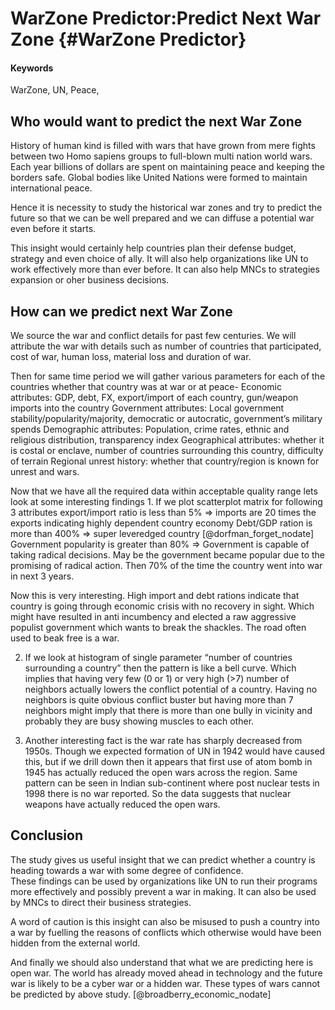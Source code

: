 # WarZone Predictor:Predict Next War Zone {#WarZone Predictor}

#### Keywords {-}

WarZone, UN, Peace, 

## Who would want to predict the next War Zone

History of human kind is filled with wars that have grown from mere fights between two Homo sapiens groups to full-blown multi nation world wars. Each year billions of dollars are spent on maintaining peace and keeping the borders safe. Global bodies like United Nations were formed to maintain international peace. 

Hence it is necessity to study the historical war zones and try to predict the future so that we can be well prepared and we can diffuse a potential war even before it starts.

This insight would certainly help countries plan their defense budget, strategy and even choice of ally. It will also help organizations like UN to work effectively more than ever before. It can also help MNCs to strategies expansion or oher business decisions.

## How can we predict next War Zone

We source the war and conflict details for past few centuries. We will attribute the war with details such as number of countries that participated, cost of war, human loss, material loss and duration of war.

Then for same time period we will gather various parameters for each of the countries whether that country was at war or at peace-
Economic attributes: GDP, debt, FX, export/import of each country, gun/weapon imports into the country
Government attributes: Local government stability/popularity/majority, democratic or autocratic, government's military spends
Demographic attributes: Population, crime rates, ethnic and religious distribution, transparency index
Geographical attributes: whether it is costal or enclave, number of countries surrounding this country, difficulty of terrain 
Regional unrest history: whether that country/region is known for unrest and wars. 

Now that we have all the required data within acceptable quality range lets look at some interesting findings
1. If we plot scatterplot matrix for following 3 attributes
export/import ratio is less than 5% => imports are 20 times the exports indicating highly dependent country economy
Debt/GDP ration is more than 400% => super leveredged country [@dorfman_forget_nodate]
Government popularity is greater than 80% => Government is capable of taking radical decisions. May be the government became popular due to the promising of radical action.
Then 70% of the time the country went into war in next 3 years.

Now this is very interesting. High import and debt rations indicate that country is going through economic crisis with no recovery in sight. Which might have resulted in anti incumbency and elected a raw aggressive populist government which wants to break the shackles. The road often used to beak free is a war.

2. If we look at histogram of single parameter "number of countries surrounding a country" then the pattern is like a bell curve. Which implies that having very few (0 or 1) or very high (>7) number of neighbors actually lowers the conflict potential of a country. Having no neighbors is quite obvious conflict buster but having more than 7 neighbors might imply that there is more than one bully in vicinity and probably they are busy showing muscles to each other.

3. Another interesting fact is the war rate has sharply decreased from 1950s. Though we expected formation of UN in 1942 would have caused this, but if we drill down then it appears that first use of atom bomb in 1945 has actually reduced the open wars across the region. Same pattern can be seen in Indian sub-continent where post nuclear tests in 1998 there is no war reported. So the data suggests that nuclear weapons have actually reduced the open wars.


## Conclusion

The study gives us useful insight that we can predict whether a country is heading towards a war with some degree of confidence.  
These findings can be used by organizations like UN to run their programs more effectively and possibly prevent a war in making. 
It can also be used by MNCs to direct their business strategies.

A word of caution is this insight can also be misused to push a country into a war by fuelling the reasons of conflicts which otherwise would have been hidden from the external world.

And finally we should also understand that what we are predicting here is open war. The world has already moved ahead in technology and the future war is likely to be a cyber war or a hidden war. These types of wars cannot be predicted by above study.
[@broadberry_economic_nodate]

